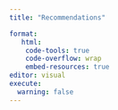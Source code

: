 ```yaml
---
title: "Recommendations"

format:
   html:
    code-tools: true
    code-overflow: wrap
    embed-resources: true
editor: visual
execute:
  warning: false
---
```

